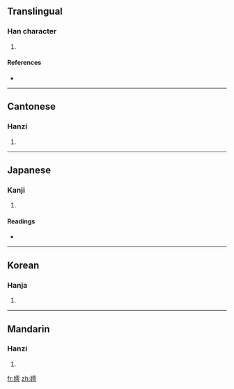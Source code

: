 ==Translingual==

===Han character===
{{Han char|rn=38|rad=女|as=11|sn=14|four=4142<sub>7</sub>|canj=女一月尸 (VMBS)}}

# {{defn|Han|sort=女11}}

====References====
* {{Han ref|kx=0270.230|dkj=06680|dj=0538.260|hdz=21076.110|uh=5AEE|ud=23278|bh=E16C|bd=57708}}

----

==Cantonese==

===Hanzi===
{{yue-hanzi|jyut=|y=wu6}}

# {{defn|Cantonese|sort=女11}}

----

==Japanese==

===Kanji===
{{ja-kanji|grade=|rs=女11}}

# {{defn|Japanese|sort=女11}}

====Readings====
* {{ja-readings|on=[[こ]] (ko), [[ご]] (go)|kun=[[おとめ]] (otome), [[みめよいさま]] (mimeyoisama), [[ほこる]] (hokoru)}}

----

==Korean==

===Hanja===
{{ko-hanja|hangeul=호|rv=ho|mr=ho}}

# {{defn|Korean|sort=女11}}

----

==Mandarin==

===Hanzi===
{{cmn-hanzi|pin=[[hù]] ([[hu4]])|wg=hu<sup>4</sup>}}

# {{defn|Mandarin|sort=女11}}

[[fr:嫮]]
[[zh:嫮]]